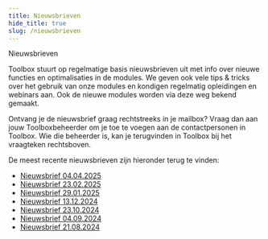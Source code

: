 ```yaml
---
title: Nieuwsbrieven
hide_title: true 
slug: /nieuwsbrieven
---
```


<ImageTitle img="newsletter.png">Nieuwsbrieven</ImageTitle>

Toolbox stuurt op regelmatige basis nieuwsbrieven uit met info over nieuwe functies en optimalisaties in de modules. We geven ook vele tips & tricks over het gebruik van onze modules en kondigen regelmatig opleidingen en webinars aan. Ook de nieuwe modules worden via deze weg bekend gemaakt. 

Ontvang je de nieuwsbrief graag rechtstreeks in je mailbox? Vraag dan aan jouw Toolboxbeheerder om je toe te voegen aan de contactpersonen in Toolbox. Wie die beheerder is, kan je terugvinden in Toolbox bij het vraagteken rechtsboven. 

De meest recente nieuwsbrieven zijn hieronder terug te vinden:

- [Nieuwsbrief 04.04.2025](./nieuwsbrief_04_04_25.pdf)
- [Nieuwsbrief 23.02.2025](./nieuwsbrief_23_02_25.pdf)
- [Nieuwsbrief 29.01.2025](./nieuwsbrief_29_01_25.pdf)
- [Nieuwsbrief 13.12.2024](./nieuwsbrief_13_12_24.pdf)
- [Nieuwsbrief 23.10.2024](./nieuwsbrief_23_10_24.pdf)
- [Nieuwsbrief 04.09.2024](./nieuwsbrief_04_09_24.pdf)
- [Nieuwsbrief 21.08.2024](./nieuwsbrief_aug_24.pdf) 


